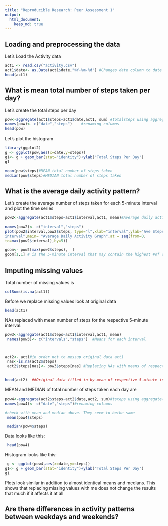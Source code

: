 ```yaml
---
title: "Reproducible Research: Peer Assessment 1"
output: 
  html_document:
    keep_md: true
---
```



## Loading and preprocessing the data

Let's Load the Activity data

```r
act1 <- read.csv("activity.csv")
act1$date<- as.Date(act1$date,"%Y-%m-%d") #Changes date column to date class
head(act1)
```



## What is mean total number of steps taken per day?


Let's create the total steps per day 

```r
pow<-aggregate(act1$steps~act1$date,act1, sum) #totalsteps using aggregate(dataframe)
names(pow)<- c("date","steps")    #renaming columns
head(pow)
```

Let's plot the histogram

```r
library(ggplot2)
g <- ggplot(pow,aes(x=date,y=steps))
g1<- g + geom_bar(stat="identity")+ylab("Total Steps Per Day")
g1
```


```r
mean(pow$steps)#MEAN total number of steps taken
median(pow$steps)#MEDIAN total number of steps taken
```





## What is the average daily activity pattern?


Let's create the average number of steps taken for each 5-minute interval
and plot the time series

```r
pow2<-aggregate(act1$steps~act1$interval,act1, mean)#Average daily activity                                                            pattern
                                                     
names(pow2)<- c("interval","steps")
plot(pow2$interval,pow2$steps, type="l",xlab="interval",ylab="Ave Steps Per
interval",main= "Average Daily Activity Graph",at = seq(from=0,
to=max(pow2$interval),by=5))
```


```r
goom<- pow2[max(pow2$steps),  ]
goom[1,1] # is the 5-minute interval that may contain the highest #of steps
```





## Imputing missing values


Total number of missing values is

```r
colSums(is.na(act1))
```

Before we replace missing values look at original data

```r
head(act1)
```


NAs replaced with mean number of steps for the respective 5-minute interval:

```r
pow3<-aggregate(act1$steps~act1$interval,act1, mean)
 names(pow3)<- c("intervals","steps")  #Means for each interval



act2<- act1#in order not to messup original data act1
 nas<-is.na(act2$steps)
 act2$steps[nas]<- pow3$steps[nas] #Replacing NAs with means of respective 5-minute interval
                                    

head(act2)  ##Original data filled in by mean of respective 5-minute interval
```


MEAN and MEDIAN of total number of steps taken each day are

```r
pow4<-aggregate(act2$steps~act2$date,act2, sum)#tsteps using aggregate(dataframe)
names(pow4)<- c("date","steps")#renaming columns

#check with mean and median above. They seem to bethe same
 mean(pow4$steps)

 median(pow4$steps)
```



Data looks like this:

```r
 head(pow4)
```


Histogram looks like this:

```r
 g <- ggplot(pow4,aes(x=date,y=steps))
g1<- g + geom_bar(stat="identity")+ylab("Total Steps Per Day")
g1
```

Plots look similar in addition to almost identical means and medians.
This shows that replacing missing values with me does not change the results
that much if it affects it at all




## Are there differences in activity patterns between weekdays and weekends?
